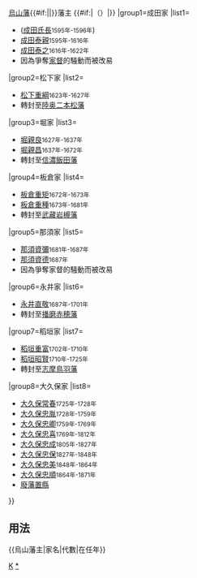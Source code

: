 {{Navbox
|bodyclass=hlist

|name=烏山藩主
|title={{#if:{{{1|}}}|{{{1|}}}|}}[[烏山藩]]{{#if:{{{2|}}}|{{{2|}}}|}}藩主 {{#if:{{{3|}}}|（{{{3|}}}）|}}
|group1=成田家
|list1=
*([[成田氏長]]<span style="font-size:smaller">1595年-1596年</span>)
*[[成田泰親]]<span style="font-size:smaller">1595年-1616年</span>
*[[成田泰之]]<span style="font-size:smaller">1616年-1622年</span>
*因為爭奪[[家督]]的騒動而被改易
|group2=松下家
|list2=
*[[松下重綱]]<span style="font-size:smaller">1623年-1627年</span>
*轉封至[[陸奥國|陸奥]][[二本松藩]]
|group3=堀家
|list3=
*[[堀親良]]<span style="font-size:smaller">1627年-1637年</span>
*[[堀親昌]]<span style="font-size:smaller">1637年-1672年</span>
*轉封至[[信濃國|信濃]][[信濃飯田藩|飯田藩]]
|group4=板倉家
|list4=
*[[板倉重矩]]<span style="font-size:smaller">1672年-1673年</span>
*[[板倉重種]]<span style="font-size:smaller">1673年-1681年</span>
*轉封至[[武藏國|武藏]][[岩槻藩]]
|group5=那須家
|list5=
*[[那須資彌]]<span style="font-size:smaller">1681年-1687年</span>
*[[那須資德]]<span style="font-size:smaller">1687年</span>
*因為爭奪家督的騒動而被改易
|group6=永井家
|list6=
*[[永井直敬]]<span style="font-size:smaller">1687年-1701年</span>
*轉封至[[播磨國|播磨]][[赤穂藩]]
|group7=稻垣家
|list7=
*[[稻垣重富]]<span style="font-size:smaller">1702年-1710年</span>
*[[稻垣昭賢]]<span style="font-size:smaller">1710年-1725年</span>
*轉封至[[志摩國|志摩]][[鳥羽藩]]
|group8=大久保家
|list8=
*[[大久保常春]]<span style="font-size:smaller">1725年-1728年</span>
*[[大久保忠胤]]<span style="font-size:smaller">1728年-1759年</span>
*[[大久保忠卿]]<span style="font-size:smaller">1759年-1769年</span>
*[[大久保忠喜]]<span style="font-size:smaller">1769年-1812年</span>
*[[大久保忠成]]<span style="font-size:smaller">1805年-1827年</span>
*[[大久保忠保]]<span style="font-size:smaller">1827年-1848年</span>
*[[大久保忠美]]<span style="font-size:smaller">1848年-1864年</span>
*[[大久保忠順]]<span style="font-size:smaller">1864年-1871年</span>
*[[廢藩置縣]]
}}<noinclude>

== 用法 ==
<nowiki>{{烏山藩主|家名|代數|在任年}}</nowiki>
[[Category:歷代藩主模板|K]]
[[Category:烏山藩主|*]]
</noinclude>